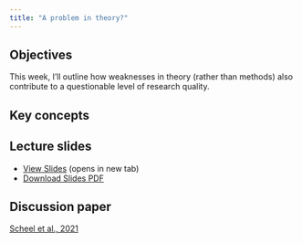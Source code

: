 ```yaml
---
title: "A problem in theory?"
---
```


## Objectives

This week, I'll outline how weaknesses in theory (rather than methods) also contribute to a questionable level of research quality.

::: {.callout-note icon="false"}
## Key concepts


:::

## Lecture slides

- [View Slides](slides/week4/04_theory_slides.html){target="_blank"} (opens in new tab)
- [Download Slides PDF](slides/week4/04_theory_slides.pdf){download="04_theory_slides.pdf"}

## Discussion paper

[Scheel et al., 2021](https://journals.sagepub.com/doi/full/10.1177/1745691620966795)